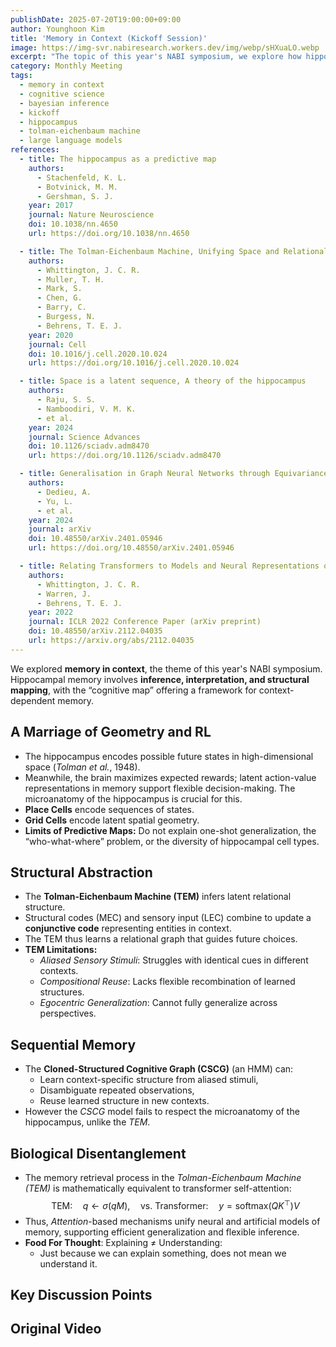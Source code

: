 ```yaml
---
publishDate: 2025-07-20T19:00:00+09:00
author: Younghoon Kim
title: 'Memory in Context (Kickoff Session)'
image: https://img-svr.nabiresearch.workers.dev/img/webp/sHXuaLO.webp
excerpt: "The topic of this year's NABI symposium, we explore how hippocampal circuits reveal the principles behind flexible, context-dependent memory."
category: Monthly Meeting
tags:
  - memory in context
  - cognitive science
  - bayesian inference
  - kickoff
  - hippocampus
  - tolman-eichenbaum machine
  - large language models
references:
  - title: The hippocampus as a predictive map
    authors:
      - Stachenfeld, K. L.
      - Botvinick, M. M.
      - Gershman, S. J.
    year: 2017
    journal: Nature Neuroscience
    doi: 10.1038/nn.4650
    url: https://doi.org/10.1038/nn.4650

  - title: The Tolman‑Eichenbaum Machine, Unifying Space and Relational Memory through Generalization in the Hippocampal Formation
    authors:
      - Whittington, J. C. R.
      - Muller, T. H.
      - Mark, S.
      - Chen, G.
      - Barry, C.
      - Burgess, N.
      - Behrens, T. E. J.
    year: 2020
    journal: Cell
    doi: 10.1016/j.cell.2020.10.024
    url: https://doi.org/10.1016/j.cell.2020.10.024

  - title: Space is a latent sequence, A theory of the hippocampus
    authors:
      - Raju, S. S.
      - Namboodiri, V. M. K.
      - et al.
    year: 2024
    journal: Science Advances
    doi: 10.1126/sciadv.adm8470
    url: https://doi.org/10.1126/sciadv.adm8470

  - title: Generalisation in Graph Neural Networks through Equivariance to Subgraph Isomorphism
    authors:
      - Dedieu, A.
      - Yu, L.
      - et al.
    year: 2024
    journal: arXiv
    doi: 10.48550/arXiv.2401.05946
    url: https://doi.org/10.48550/arXiv.2401.05946

  - title: Relating Transformers to Models and Neural Representations of the Hippocampal Formation
    authors:
      - Whittington, J. C. R.
      - Warren, J.
      - Behrens, T. E. J.
    year: 2022
    journal: ICLR 2022 Conference Paper (arXiv preprint)
    doi: 10.48550/arXiv.2112.04035
    url: https://arxiv.org/abs/2112.04035
---
```


We explored **memory in context**, the theme of this year's NABI symposium. Hippocampal memory involves **inference, interpretation, and structural mapping**, with the “cognitive map” offering a framework for context-dependent memory.

## **A Marriage of Geometry and RL**

- The hippocampus encodes possible future states in high-dimensional space (_Tolman et al._, 1948).
- Meanwhile, the brain maximizes expected rewards; latent action-value representations in memory support flexible decision-making. The microanatomy of the hippocampus is crucial for this.
- **Place Cells** encode sequences of states.
- **Grid Cells** encode latent spatial geometry.
- **Limits of Predictive Maps:** Do not explain one-shot generalization, the “who-what-where” problem, or the diversity of hippocampal cell types.

## **Structural Abstraction**

- The **Tolman-Eichenbaum Machine (TEM)** infers latent relational structure.
- Structural codes (MEC) and sensory input (LEC) combine to update a **conjunctive code** representing entities in context.
- The TEM thus learns a relational graph that guides future choices.
- **TEM Limitations:**
  - _Aliased Sensory Stimuli_: Struggles with identical cues in different contexts.
  - _Compositional Reuse_: Lacks flexible recombination of learned structures.
  - _Egocentric Generalization_: Cannot fully generalize across perspectives.

## **Sequential Memory**

- The **Cloned-Structured Cognitive Graph (CSCG)** (an HMM) can:
  - Learn context-specific structure from aliased stimuli,
  - Disambiguate repeated observations,
  - Reuse learned structure in new contexts.
- However the _CSCG_ model fails to respect the microanatomy of the hippocampus, unlike the _TEM_.

## **Biological Disentanglement**

- The memory retrieval process in the _Tolman-Eichenbaum Machine (TEM)_ is mathematically equivalent to transformer self-attention:
  $$
  \text{TEM:} \quad q \leftarrow \sigma(qM), \quad \text{vs. Transformer:} \quad y = \text{softmax}(QK^\top)V
  $$
- Thus, _Attention_-based mechanisms unify neural and artificial models of memory, supporting efficient generalization and flexible inference.
- **Food For Thought**: Explaining $\neq$ Understanding:
  - Just because we can explain something, does not mean we understand it.

## Key Discussion Points

## Original Video
